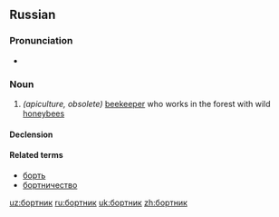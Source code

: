 ==Russian==

===Pronunciation===
* {{ru-IPA|бо́ртник}}

===Noun===
{{ru-noun|бо́ртник|m-an|бо́ртника|бо́ртники}}

# ''(apiculture, obsolete)'' [[beekeeper]] who works in the forest with wild [[honeybee]]s

====Declension====
{{ru-noun-vel-1||бо́ртник|anim=1}}

====Related terms====
* [[борть]]
* [[бортничество]]

[[uz:бортник]]
[[ru:бортник]]
[[uk:бортник]]
[[zh:бортник]]